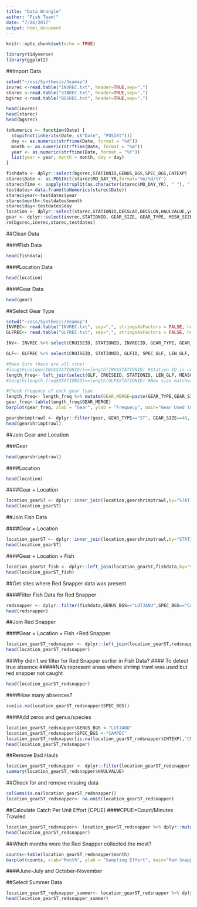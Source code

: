```yaml
---
title: "Data Wrangle"
author: "Fish Team!"
date: "7/26/2017"
output: html_document
---
```


```r
knitr::opts_chunk$set(echo = TRUE)
```

```r
library(tidyverse)
library(ggplot2)
```

##Import Data
```r
setwd("~/oss/Synthesis/Seamap")
invrec <-read.table("INVREC.txt", header=TRUE,sep=",")
starec <-read.table("STAREC.txt", header=TRUE,sep=",")
bgsrec <-read.table("BGSREC.txt", header=TRUE,sep=",")

head(invrec)
head(starec)
head(bgsrec)
```

```r
toNumerics <- function(Date) {
  stopifnot(inherits(Date, c("Date", "POSIXt")))
  day <- as.numeric(strftime(Date, format = "%d"))
  month <- as.numeric(strftime(Date, format = "%m"))
  year <- as.numeric(strftime(Date, format = "%Y"))
  list(year = year, month = month, day = day)
}

fishdata <- dplyr::select(bgsrec,STATIONID,GENUS_BGS,SPEC_BGS,CNTEXP)
starec$Date <- as.POSIXct(starec$MO_DAY_YR,format='%m/%d/%Y')
starec$Time <- sapply(strsplit(as.character(starec$MO_DAY_YR), " "), "[", 2)
testdates<-data.frame(toNumerics(starec$Date))
starec$year<-testdates$year
starec$month<-testdates$month
starec$day<-testdates$day
location <- dplyr::select(starec,STATIONID,DECSLAT,DECSLON,HAULVALUE,year,month,day)
gear <- dplyr::select(invrec,STATIONID, GEAR_SIZE, GEAR_TYPE, MESH_SIZE, MIN_FISH)
rm(bgsrec,invrec,starec,testdates)
```

##Clean Data

####Fish Data
```r
head(fishdata)
```

####Location Data
```r
head(location)
```

####Gear Data
```r
head(gear)
```

##Select Gear Type

```r
setwd("~/oss/Synthesis/Seamap")
INVREC<- read.table("INVREC.txt", sep=",", stringsAsFactors = FALSE, header = TRUE)
GLFREC<- read.table("GLFREC.txt", sep=",", stringsAsFactors = FALSE, header = TRUE)

INV<- INVREC %>% select(CRUISEID, STATIONID, INVRECID, GEAR_TYPE, GEAR_SIZE, MESH_SIZE) %>% filter(GEAR_TYPE=="ST") #Remove some columns and filter for Shrimp Trawl

GLF<- GLFREC %>% select(CRUISEID, STATIONID, GLFID, SPEC_GLF, LEN_GLF, MEASCD_GLF) %>% filter(SPEC_GLF=="CAMPEC") #Remove some columns and filter for red snapper

#Make Sure these are all true!
#length(unique(INV$STATIONID))==length(INV$STATIONID) #Station ID is unique after filtering in tows of INV
length_freq<- left_join(select(GLF, CRUISEID, STATIONID, LEN_GLF, MEASCD_GLF), select(INV, STATIONID, GEAR_TYPE, GEAR_SIZE, MESH_SIZE), by="STATIONID")
#length(length_freq$STATIONID)==length(GLF$STATIONID) #New size matches GLF so not repating length values. Merge successful.

#Check freqency of each gear type
length_freq<- length_freq %>% mutate(GEAR_MERGE=paste(GEAR_TYPE,GEAR_SIZE,MESH_SIZE, sep="_"))
gear_freq<-table(length_freq$GEAR_MERGE)
barplot(gear_freq, xlab = "Gear", ylab = "Frequecy", main="Gear Used to Catch Red Snapper")
```

```r
gearshrimptrawl <- dplyr::filter(gear, GEAR_TYPE=="ST", GEAR_SIZE==40, MESH_SIZE==1.63) 
head(gearshrimptrawl)
```

##Join Gear and Location

###Gear
```r
head(gearshrimptrawl)
```

####Location
```r
head(location)
```

####Gear + Location
```r
location_gearST <- dplyr::inner_join(location,gearshrimptrawl,by="STATIONID")
head(location_gearST)
```

##Join Fish Data

####Gear + Location 
```r
location_gearST <- dplyr::inner_join(location,gearshrimptrawl,by="STATIONID")
head(location_gearST)
```

####Gear + Location + Fish
```r
location_gearST_fish <- dplyr::left_join(location_gearST,fishdata,by="STATIONID")
head(location_gearST_fish)
```

##Get sites where Red Snapper data was present

####Filter Fish Data for Red Snapper
```r
redsnapper <- dplyr::filter(fishdata,GENUS_BGS=="LUTJANU",SPEC_BGS=="CAMPEC")
head(redsnapper)
```

##Join Red Snapper

####Gear + Location + Fish +Red Snapper
```r
location_gearST_redsnapper <- dplyr::left_join(location_gearST,redsnapper,by="STATIONID")
head(location_gearST_redsnapper)
```

##Why didn't we filter for Red Snapper earlier in Fish Data?
#### To detect true absence
#####NA's represent areas where shrimp trawl was used but red snapper not caught
```r
head(location_gearST_redsnapper)
```
####How many absences?

```r
sum(is.na(location_gearST_redsnapper$SPEC_BGS))
```

####Add zeros and genus/species
```r
location_gearST_redsnapper$GENUS_BGS <-"LUTJANU"
location_gearST_redsnapper$SPEC_BGS <-"CAMPEC"
location_gearST_redsnapper[is.na(location_gearST_redsnapper$CNTEXP),"CNTEXP"] <-0
head(location_gearST_redsnapper)
```

##Remove Bad Hauls
```r
location_gearST_redsnapper <- dplyr::filter(location_gearST_redsnapper,HAULVALUE!="B")
summary(location_gearST_redsnapper$HAULVALUE)
```

##Check for and remove missing data
```r
colSums(is.na(location_gearST_redsnapper))
location_gearST_redsnapper<- na.omit(location_gearST_redsnapper)
```

##Calculate Catch Per Unit Effort (CPUE)
####CPUE=Count/Minutes Trawled
```r
location_gearST_redsnapper<- location_gearST_redsnapper %>% dplyr::mutate(CPUE=CNTEXP/MIN_FISH)
head(location_gearST_redsnapper)
```

##Which months were the Red Snapper collected the most?

```r
counts<-table(location_gearST_redsnapper$month)
barplot(counts, xlab="Month", ylab = "Sampling Effort", main="Red Snapper Sampling Effort vs Month")
```
####June-July and October-November

##Select Summer Data
```r
location_gearST_redsnapper_summer<- location_gearST_redsnapper %>% dplyr::filter(month > 5, month < 8)
head(location_gearST_redsnapper_summer)
```
